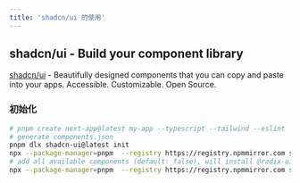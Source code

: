```yaml
---
title: 'shadcn/ui 的使用'
---
```


## shadcn/ui - Build your component library

[shadcn/ui](https://ui.shadcn.com/) - Beautifully designed components that you can copy and paste into your apps. Accessible. Customizable. Open Source.

### 初始化

```bash
# pnpm create next-app@latest my-app --typescript --tailwind --eslint
# generate components.json
pnpm dlx shadcn-ui@latest init
npx --package-manager=pnpm  --registry https://registry.npmmirror.com shadcn-ui@latest add button
# add all available components (default: false), will install @radix-ui/* packages src/components/ui/*
npx --package-manager=pnpm  --registry https://registry.npmmirror.com shadcn-ui@latest add -a
```

